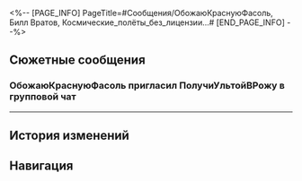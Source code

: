 <%-- [PAGE_INFO]
PageTitle=#Сообщения/ОбожаюКраснуюФасоль, Билл Вратов, Космические_полёты_без_лицензии...#
[END_PAGE_INFO] --%>
{{Сообщение Инфобокс
|id          = 114
|Изображение = НИП ОбожаюКраснуюФасоль, Билл Вратов, Космические_полёты_без_лицензии... Иконка.png
|Тип         = Группа
|Персонажи   = [[Билл Вратов]]; [[Космические_полёты_без_лицензии]]; [[ОбожаюКраснуюФасоль]]; [[Первопроходец]]
|Фракция     = Космическая станция «Герта»
}}

==Сюжетные сообщения==
===ОбожаюКраснуюФасоль пригласил ПолучиУльтойВРожу в групповой чат===
{{Сообщения
|условие_получения = 
|текст =
:{{Диалог|Предупреждение}} ОбожаюКраснуюФасоль пригласил ПолучиУльтойВРожу в групповой чат
:'''ОбожаюКраснуюФасоль:''' У меня тут классные слухи.
:'''ОбожаюКраснуюФасоль:''' КММ отправила своих на космическую станцию!
:{Выбор} И?..
:'''(Первопроходец):''' И?..
:'''Билл Вратов:''' Правда?
:'''Билл Вратов:''' И где они?
:'''Космические_полёты_без_лицензии:''' Они прокрались незаметно.
:'''Космические_полёты_без_лицензии:''' Кажется, КММ пронюхала о встрече больших шишек Общества гениев и теперь планирует присоединиться к ним в работе над Виртуальной вселенной.
:'''Билл Вратов:''' А кто приехал то?
;{Принятая миссия: Золото и шестерёнки: Начало}
}}
----

==История изменений==
{{История изменений|2.7}}

==Навигация==
{{Сообщения Навбокс}}